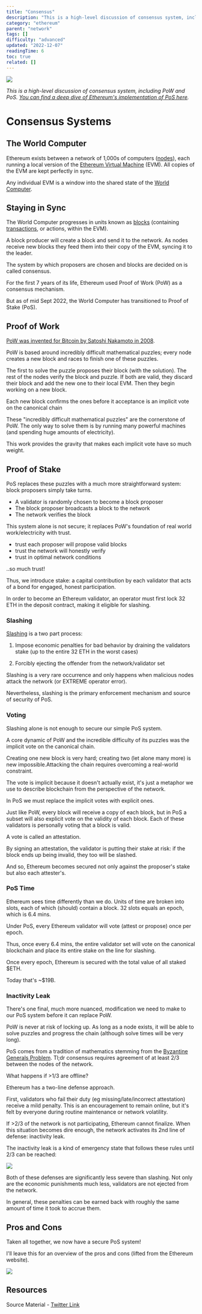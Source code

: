 ```yaml
---
title: "Consensus"
description: "This is a high-level discussion of consensus system, including PoW and PoS. ."
category: "ethereum"
parent: "network"
tags: []
difficulty: "advanced"
updated: "2022-12-07"
readingTime: 6
toc: true
related: []
---
```


![](/images/consensus-banner.png)

*This is a high-level discussion of consensus system, including PoW and PoS.* [*You can find a deep dive of Ethereum's implementation of PoS here*](/ethereum/pos)*.* 

# Consensus Systems

## The World Computer

Ethereum exists between a network of 1,000s of computers ([nodes](https://inevitableeth.com/home/ethereum/node)), each running a local version of the [Ethereum Virtual Machine](https://inevitableeth.com/home/ethereum/evm) (EVM). All copies of the EVM are kept perfectly in sync. 

Any individual EVM is a window into the shared state of the [World Computer](https://inevitableeth.com/home/ethereum/world-computer).

## Staying in Sync

The World Computer progresses in units known as [blocks](/ethereum/block) (containing [transactions](/ethereum/transaction), or actions, within the EVM). 

A block producer will create a block and send it to the network. As nodes receive new blocks they feed them into their copy of the EVM, syncing it to the leader.

The system by which proposers are chosen and blocks are decided on is called consensus. 

For the first 7 years of its life, Ethereum used Proof of Work (PoW) as a consensus mechanism. 

But as of mid Sept 2022, the World Computer has transitioned to Proof of Stake (PoS).

## Proof of Work

[PoW was invented for Bitcoin by Satoshi Nakamoto in 2008](https://bitcoin.org/bitcoin.pdf). 

PoW is based around incredibly difficult mathematical puzzles; every node creates a new block and races to finish one of these puzzles. 

The first to solve the puzzle proposes their block (with the solution). The rest of the nodes verify the block and puzzle. If both are valid, they discard their block and add the new one to their local EVM. Then they begin working on a new block. 

Each new block confirms the ones before it acceptance is an implicit vote on the canonical chain

These "incredibly difficult mathematical puzzles" are the cornerstone of PoW. The only way to solve them is by running many powerful machines (and spending huge amounts of electricity). 

This work provides the gravity that makes each implicit vote have so much weight.

## Proof of Stake

PoS replaces these puzzles with a much more straightforward system: block proposers simply take turns. 

*   A validator is randomly chosen to become a block proposer 
*   The block proposer broadcasts a block to the network 
*   The network verifies the block

This system alone is not secure; it replaces PoW's foundation of real world work/electricity with trust. 

*   trust each proposer will propose valid blocks
*   trust the network will honestly verify
*   trust in optimal network conditions

..so much trust!

Thus, we introduce stake: a capital contribution by each validator that acts of a bond for engaged, honest participation.

In order to become an Ethereum validator, an operator must first lock 32 ETH in the deposit contract, making it eligible for slashing.

### Slashing

[Slashing](https://www.blocknative.com/blog/an-ethereum-stakers-guide-to-slashing-other-penalties) is a two part process:

1) Impose economic penalties for bad behavior by draining the validators stake (up to the entire 32 ETH in the worst cases)

2) Forcibly ejecting the offender from the network/validator set

Slashing is a very rare occurrence and only happens when malicious nodes attack the network (or EXTREME operator error). 

Nevertheless, slashing is the primary enforcement mechanism and source of security of PoS.

### Voting

Slashing alone is not enough to secure our simple PoS system. 

A core dynamic of PoW and the incredible difficulty of its puzzles was the implicit vote on the canonical chain. 

Creating one new block is very hard; creating two (let alone many more) is new impossible.Attacking the chain requires overcoming a real-world constraint. 

The vote is implicit because it doesn't actually exist, it's just a metaphor we use to describe blockchain from the perspective of the network.

In PoS we must replace the implicit votes with explicit ones. 

Just like PoW, every block will receive a copy of each block, but in PoS a subset will also explicit vote on the validity of each block. Each of these validators is personally voting that a block is valid.

A vote is called an attestation. 

By signing an attestation, the validator is putting their stake at risk: if the block ends up being invalid, they too will be slashed. 

And so, Ethereum becomes secured not only against the proposer's stake but also each attester's.

### PoS Time

Ethereum sees time differently than we do. Units of time are broken into slots, each of which (should) contain a block. 32 slots equals an epoch, which is 6.4 mins. 

Under PoS, every Ethereum validator will vote (attest or propose) once per epoch.

Thus, once every 6.4 mins, the entire validator set will vote on the canonical blockchain and place its entire stake on the line for slashing.

Once every epoch, Ethereum is secured with the total value of all staked $ETH.

Today that's ~$19B.

### Inactivity Leak

There's one final, much more nuanced, modification we need to make to our PoS system before it can replace PoW. 

PoW is never at risk of locking up. As long as a node exists, it will be able to solve puzzles and progress the chain (although solve times will be very long).

PoS comes from a tradition of mathematics stemming from the [Byzantine Generals Problem](/concepts/bft). Tl;dr consensus requires agreement of at least 2/3 between the nodes of the network. 

What happens if >1/3 are offline?

Ethereum has a two-line defense approach. 

First, validators who fail their duty (eg missing/late/incorrect attestation) receive a mild penalty. This is an encouragement to remain online, but it's felt by everyone during routine maintenance or network volatility.

If >2/3 of the network is not participating, Ethereum cannot finalize. When this situation becomes dire enough, the network activates its 2nd line of defense: inactivity leak.

The inactivity leak is a kind of emergency state that follows these rules until 2/3 can be reached:

![](/images/consensus-1.jpeg)

Both of these defenses are significantly less severe than slashing. Not only are the economic punishments much less, validators are not ejected from the network. 

In general, these penalties can be earned back with roughly the same amount of time it took to accrue them.

## Pros and Cons

Taken all together, we now have a secure PoS system!

I'll leave this for an overview of the pros and cons (lifted from the Ethereum website).

![](/images/consensus-2.png)

## Resources

Source Material - [Twitter Link](https://twitter.com/logarithmicrex/status/1578471242331365376)

